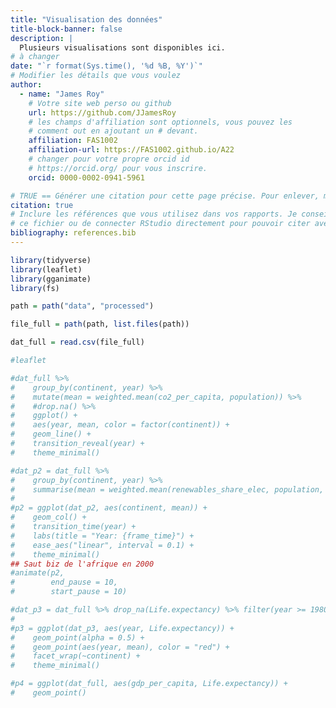 ```yaml
---
title: "Visualisation des données"
title-block-banner: false
description: | 
  Plusieurs visualisations sont disponibles ici.
# à changer
date: "`r format(Sys.time(), '%d %B, %Y')`"
# Modifier les détails que vous voulez
author:
  - name: "James Roy"
    # Votre site web perso ou github
    url: https://github.com/JJamesRoy
    # les champs d'affiliation sont optionnels, vous pouvez les
    # comment out en ajoutant un # devant.
    affiliation: FAS1002
    affiliation-url: https://FAS1002.github.io/A22
    # changer pour votre propre orcid id
    # https://orcid.org/ pour vous inscrire.
    orcid: 0000-0002-0941-5961

# TRUE == Générer une citation pour cette page précise. Pour enlever, mettre false.
citation: true
# Inclure les références que vous utilisez dans vos rapports. Je conseille Zotero pour construire
# ce fichier ou de connecter RStudio directement pour pouvoir citer avec @nom-de-reference.
bibliography: references.bib
---
```


```r
library(tidyverse)
library(leaflet)
library(gganimate)
library(fs)
```

```r
path = path("data", "processed")

file_full = path(path, list.files(path))

dat_full = read.csv(file_full)
```

```r
#leaflet
```

```r
#dat_full %>% 
#    group_by(continent, year) %>% 
#    mutate(mean = weighted.mean(co2_per_capita, population)) %>% 
#    #drop.na() %>% 
#    ggplot() +
#    aes(year, mean, color = factor(continent)) +
#    geom_line() +
#    transition_reveal(year) +
#    theme_minimal()
```

```r
#dat_p2 = dat_full %>% 
#    group_by(continent, year) %>% 
#    summarise(mean = weighted.mean(renewables_share_elec, population, na.rm = TRUE))
#
#p2 = ggplot(dat_p2, aes(continent, mean)) +
#    geom_col() +
#    transition_time(year) +
#    labs(title = "Year: {frame_time}") +
#    ease_aes("linear", interval = 0.1) +
#    theme_minimal()
## Saut biz de l'afrique en 2000
#animate(p2,
#        end_pause = 10,
#        start_pause = 10)
```

```r
#dat_p3 = dat_full %>% drop_na(Life.expectancy) %>% filter(year >= 1980 & year <2020) %>% #group_by(continent, year) %>% mutate(mean = weighted.mean(Life.expectancy, population))
#
#p3 = ggplot(dat_p3, aes(year, Life.expectancy)) +
#    geom_point(alpha = 0.5) +
#    geom_point(aes(year, mean), color = "red") +
#    facet_wrap(~continent) +
#    theme_minimal()
```

```r
#p4 = ggplot(dat_full, aes(gdp_per_capita, Life.expectancy)) +
#    geom_point()
```
